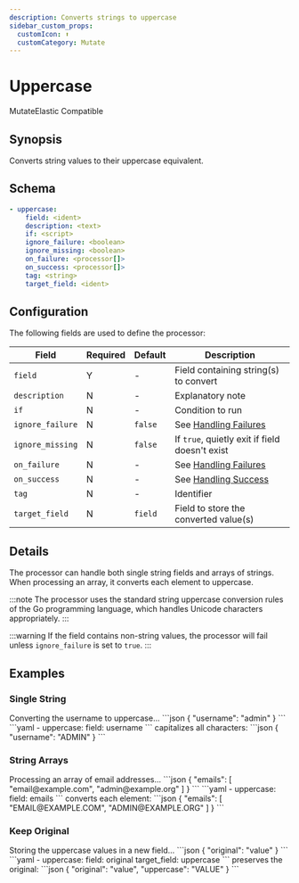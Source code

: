 ```yaml
---
description: Converts strings to uppercase
sidebar_custom_props: 
  customIcon: ⬆️
  customCategory: Mutate
---
```


# Uppercase

<span className="theme-doc-version-badge badge badge--primary">Mutate</span><span className="theme-doc-version-badge badge badge--secondary">Elastic Compatible</span>

## Synopsis

Converts string values to their uppercase equivalent.

## Schema

```yaml {2}
- uppercase:
    field: <ident>
    description: <text>
    if: <script>
    ignore_failure: <boolean>
    ignore_missing: <boolean>
    on_failure: <processor[]>
    on_success: <processor[]>
    tag: <string>
    target_field: <ident>
```

## Configuration

The following fields are used to define the processor:

|Field|Required|Default|Description|
|---|---|---|---|
|`field`|Y|-|Field containing string(s) to convert|
|`description`|N|-|Explanatory note|
|`if`|N|-|Condition to run|
|`ignore_failure`|N|`false`|See [Handling Failures](../handling-failures.mdx)|
|`ignore_missing`|N|`false`|If `true`, quietly exit if field doesn't exist|
|`on_failure`|N|-|See [Handling Failures](../handling-failures.mdx)|
|`on_success`|N|-|See [Handling Success](../handling-success.mdx)|
|`tag`|N|-|Identifier|
|`target_field`|N|`field`|Field to store the converted value(s)|

## Details

The processor can handle both single string fields and arrays of strings. When processing an array, it converts each element to uppercase.

:::note
The processor uses the standard string uppercase conversion rules of the Go programming language, which handles Unicode characters appropriately.
:::

:::warning
If the field contains non-string values, the processor will fail unless `ignore_failure` is set to `true`.
:::

## Examples

### Single String

<ExampleGrid>
  <CommentCol>
    Converting the username to uppercase...
  </CommentCol>
  <CodeCol>
    ```json
    {
      "username": "admin"
    }
    ```
    ```yaml
    - uppercase:
        field: username
    ```
  </CodeCol>
  <CommentCol>
    capitalizes all characters:
  </CommentCol>
  <CodeCol>
    ```json
    {
      "username": "ADMIN"
    }
    ```
  </CodeCol>
</ExampleGrid>

### String Arrays

<ExampleGrid>
  <CommentCol>
    Processing an array of email addresses...
  </CommentCol>
  <CodeCol>
    ```json
    {
      "emails": [
        "email@example.com",
        "admin@example.org"
      ]
    }
    ```
    ```yaml
    - uppercase:
        field: emails
    ```
  </CodeCol>
  <CommentCol>
    converts each element:
  </CommentCol>
  <CodeCol>
    ```json
    {
      "emails": [
        "EMAIL@EXAMPLE.COM",
        "ADMIN@EXAMPLE.ORG"
      ]
    }
    ```
  </CodeCol>
</ExampleGrid>

### Keep Original

<ExampleGrid>
  <CommentCol>
    Storing the uppercase values in a new field...
  </CommentCol>
  <CodeCol>
    ```json
    {
      "original": "value"
    }
    ```
    ```yaml
    - uppercase:
        field: original
        target_field: uppercase
    ```
  </CodeCol>
  <CommentCol>
    preserves the original:
  </CommentCol>
  <CodeCol>
    ```json
    {
      "original": "value",
      "uppercase": "VALUE"
    }
    ```
  </CodeCol>
</ExampleGrid>
